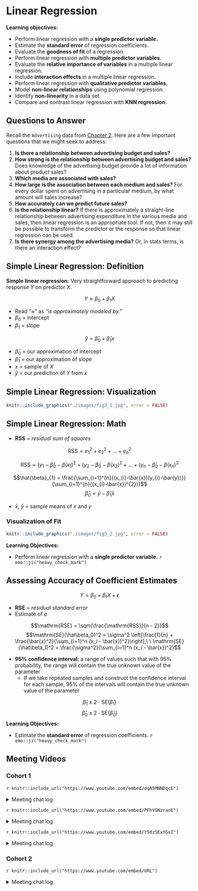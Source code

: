 # Linear Regression {#linear}

**Learning objectives:**

- Perform linear regression with a **single predictor variable.**
- Estimate the **standard error** of regression coefficients.
- Evaluate the **goodness of fit** of a regression.
- Perform linear regression with **multiple predictor variables.**
- Evaluate the **relative importance of variables** in a multiple linear regression.
- Include **interaction effects** in a multiple linear regression.
- Perform linear regression with **qualitative predictor variables.**
- Model **non-linear relationships** using polynomial regression.
- Identify **non-linearity** in a data set.
- Compare and contrast linear regression with **KNN regression.**

## Questions to Answer

Recall the `Advertising` data from [Chapter 2](#learning). Here are a few important questions that we might seek to address:

1. **Is there a relationship between advertising budget and sales?**
2. **How strong is the relationship between advertising budget and sales?** Does knowledge of the advertising budget provide a lot of information about product sales?
3. **Which media are associated with sales?**
4. **How large is the association between each medium and sales?** For every dollar spent on advertising in a particular medium, by what amount will sales increase? 
5. **How accurately can we predict future sales?**
6. **Is the relationship linear?** If there is approximately a straight-line relationship between advertising expenditure in the various media and sales, then linear regression is an appropriate tool. If not, then it may still be possible to transform the predictor or the response so that linear regression can be used.
7. **Is there synergy among the advertising media?** Or, in stats terms, is there an interaction effect?

## Simple Linear Regression: Definition

**Simple linear regression:** Very straightforward approach to predicting response $Y$ on predictor $X$.

$$Y \approx \beta_{0} + \beta_{1}X$$

- Read "$\approx$" as *"is approximately modeled by."*
- $\beta_{0}$ = intercept
- $\beta_{1}$ = slope

$$\hat{y} = \hat{\beta}_{0} + \hat{\beta}_{1}x$$

- $\hat{\beta}_{0}$ = our approximation of intercept
- $\hat{\beta}_{1}$ = our approximation of slope
- $x$ = sample of $X$
- $\hat{y}$ = our prediction of $Y$ from $x$

## Simple Linear Regression: Visualization

```r

knitr::include_graphics("./images/fig3_1.jpg", error = FALSE)
```

## Simple Linear Regression: Math

- **RSS** = *residual sum of squares*

$$\mathrm{RSS} = e^{2}_{1} + e^{2}_{2} + \ldots + e^{2}_{n}$$

$$\mathrm{RSS} = (y_{1} - \hat{\beta}_{0} - \hat{\beta}_{1}x_{1})^{2} + (y_{2} - \hat{\beta}_{0} - \hat{\beta}_{1}x_{2})^{2} + \ldots + (y_{n} - \hat{\beta}_{0} - \hat{\beta}_{1}x_{n})^{2}$$

$$\hat{\beta}_{1} = \frac{\sum_{i=1}^{n}{(x_{i}-\bar{x})(y_{i}-\bar{y})}}{\sum_{i=1}^{n}{(x_{i}-\bar{x})^{2}}}$$
$$\hat{\beta}_{0} = \bar{y} - \hat{\beta}_{1}\bar{x}$$

- $\bar{x}$, $\bar{y}$ = sample means of $x$ and $y$

### Visualization of Fit

```r

knitr::include_graphics("./images/fig3_2.jpg", error = FALSE)
```

**Learning Objectives:**

- Perform linear regression with a **single predictor variable.** `r emo::ji("heavy_check_mark")`

## Assessing Accuracy of Coefficient Estimates

$$Y = \beta_{0} + \beta_{1}X + \epsilon$$

- **RSE** = *residual standard error*
- Estimate of $\sigma$

$$\mathrm{RSE} = \sqrt{\frac{\mathrm{RSS}}{n - 2}}$$
$$\mathrm{SE}(\hat\beta_0)^2 = \sigma^2 \left[\frac{1}{n} + \frac{\bar{x}^2}{\sum_{i=1}^n (x_i - \bar{x})^2}\right],\ \ \mathrm{SE}(\hat\beta_1)^2 = \frac{\sigma^2}{\sum_{i=1}^n (x_i - \bar{x})^2}$$

- **95% confidence interval:** a range of values such that with 95% probability, the range will contain the true unknown value of the parameter
  - If we take repeated samples and construct the confidence interval for each sample, 95% of the intervals will contain the true unknown value of the parameter

$$\hat\beta_1 \pm 2\ \cdot \ \mathrm{SE}(\hat\beta_1)$$
$$\hat\beta_0 \pm 2\ \cdot \ \mathrm{SE}(\hat\beta_0)$$
**Learning Objectives:**

- Estimate the **standard error** of regression coefficients. `r emo::ji("heavy_check_mark")`


## Meeting Videos

### Cohort 1

`r knitr::include_url("https://www.youtube.com/embed/dqA5MNNDqcE")`

<details>
<summary> Meeting chat log </summary>

```
00:07:48	A. S. Ghatpande:	Good morning
00:07:56	Daniel Lupercio:	Good morning everyone!
00:08:56	Kim Martin:	👋😁
00:10:32	Kim Martin:	If linear regression had a motto: "I contain multitudes!"
00:11:06	Raymond Balise:	+1 @Kim
00:15:43	Gianluca Pegoraro:	Is the “approximately modeled by” sign due to the existence of the irreducible error + reducible error?
00:15:45	Kim Martin:	Notation can be a surprisingly large barrier... and not hard to get over, when handled head-on.
00:16:18	Kim Martin:	@Gianluca I think the irreducible error is a given - even the 'true' function will suffer from irreducible error.
00:16:53	Gianluca Pegoraro:	Thanks everyone for the answer
00:16:56	Kim Martin:	God plays dice? ;)
00:18:08	Ryan Metcalf:	For the team, has anyone ever created the plot in Figure 3.1? The same that Jon is sharing?
00:18:10	Kim Martin:	Anyone know if there are any spaced repetition (eg AnkiDroid) cards for ISLR2 terms?
00:18:31	Kim Martin:	If not, should we create them?
00:18:59	Raymond Balise:	there is a package for that :)
00:19:07	Raymond Balise:	no idea what it is but there is one
00:19:39	Raymond Balise:	@ryan yep I have it somewhere
00:19:53	Raymond Balise:	will share it in the channel
00:20:21	collinberke:	I also have some resources as well, @Ryan Metcalf.
00:21:38	Kim Martin:	RSS seems worded strangely: wouldn't it make more sense to call it "sum of residual squares"?
00:22:01	Daniel Lupercio:	Some partial derivatives are used to find the minimization
00:22:05	jonathan.bratt:	Yeah, I think “SRS” or “SSR” would be easier to remember. :)
00:23:55	Kim Martin:	I think this might be a good walkthrough of the proof, if my notes are correct: https://www.khanacademy.org/math/statistics-probability/describing-relationships-quantitative-data/more-on-regression/v/proof-part-4-minimizing-squared-error-to-regression-line
00:28:12	Kaustav Sen:	is there any particular reason for doing (n-2) instead of n in the RSE formula?
00:28:34	jonathan.bratt:	something something degrees of freedom
00:28:38	Rahul T:	Might be related to Degree of freedom?
00:28:54	Rahul T:	We are estimating 2 beta params
00:29:22	Rahul T:	My guess not sure
00:29:33	Kaustav Sen:	ah.. makes sense.  thanks!
00:30:23	August:	I'm happy to read on
00:30:23	Kim Martin:	I'm struggling to keep up - life getting in the way... wouldn't say no to a go slow
00:30:53	Kim Martin:	What is more important: speed or solidity ;)
00:31:08	Raymond Balise:	I like your presentation would rather wait
00:31:57	A. S. Ghatpande:	sounds good, thanks
```
</details>

`r knitr::include_url("https://www.youtube.com/embed/PFhVGNzraoE")`

<details>
<summary> Meeting chat log </summary>

```
00:09:43	jonathan.bratt:	Is that Curious George as the Joker?
00:12:15	Kim Martin:	👋😁
00:13:58	Kim Martin:	Time to grab a coffee still?
00:14:08	SriRam:	Hi All, I missed the last class, may I know where we stopped the last time
00:14:50	Kim Martin:	Signup https://docs.google.com/spreadsheets/d/1_pIPi68R_FwpzK_uMCRSKen9gdQLBx4sN3uifL-g_Nw/edit?usp=sharing
00:27:20	Raymond Balise:	what was pluck() function?  why use it instead of pull()
00:28:01	SriRam:	May be revisit your code, I think values in the book are incorrect ? I may be wrong
00:31:35	SriRam:	Eq 3.14 vs table 3.1, I don’t get the same values
00:37:39	Keuntae Kim:	7.0325/0.4578 = 15.36...
00:38:16	Keuntae Kim:	The null hypothesis in this case is that the coefficient estimate is zero, which is not our expectation.
00:39:42	Keuntae Kim:	Ha - H0 / SE = t-value
00:46:59	Jon Harmon (jonthegeek):	"Akaike information criterion"
00:47:29	Jon Harmon (jonthegeek):	I was hoping to hear someone pronounce that 🙃
00:48:23	SriRam:	Thank you Kim, its the second value that seems incorrect 0.0475/0.0027
00:50:20	Rahul T:	Also allows to invert X’X
00:50:43	Rahul T:	I thought that was one of the reason
00:57:25	jonathan.bratt:	Who can say “heteroscedasticity” fast?
00:59:03	Kim Martin:	(good drinking game material, that)
00:59:39	Raymond Balise:	+1 Kim
01:00:58	Keuntae Kim:	The book does not mention about rule of thumbs for the VIF to evaluate the multicollinearity in the regression. What about your field?
01:02:04	Keuntae Kim:	Rule of thumbs for VIF to test collinearity when you create a linear regression model?
01:03:45	Raymond Balise:	I usually look in a SAS book at the office with a real formula…. but I think 5 is where you worry
01:04:35	Raymond Balise:	van Belle has a book on statistical rules of thumb that is another place to look
01:04:42	Keuntae Kim:	Someone says 2.5 or 3 and others also says 10.
01:05:00	Raymond Balise:	10 is a for sure you have a prolem
01:05:13	Keuntae Kim:	Got it.
01:05:24	Federica Gazzelloni:	can you share the github thing?
01:05:44	Raymond Balise:	If I see something over 5 I will drop variables and see how much the betas shift around
01:08:45	A. S. Ghatpande:	thanks August
```
</details>

`r knitr::include_url("https://www.youtube.com/embed/Y5dz5ExYGxI")`

<details>
<summary> Meeting chat log </summary>

```
00:04:59	Kim Martin:	👋😁
00:05:12	Mei Ling Soh:	Hihi!
00:21:08	August:	python plots work the saem way
00:21:13	August:	^same
00:21:14	Laura Rose:	yes
00:23:21	Laura Rose:	i agree
00:23:26	Daniel Lupercio:	Spot on
00:24:23	Federica Gazzelloni:	tidymodels
00:36:16	David Severski:	FYI, in zoom you can now share multiple apps at once by shift clicking on the window inside the share tray. 🙂
00:41:49	Mei Ling Soh:	I'm not following the tidymodels. Is there any introductory kind books for me to read on?
00:42:19	SriRam:	https://www.tidymodels.org/learn/
00:42:26	David Severski:	As a tidymodels convert, the real power comes when you are doing lots of different model types with different specifications and/or want to do tuning in a model-implementation independent fashion.
00:43:22	A. S. Ghatpande:	ISLR is much heavier lift than tidymodels
00:44:38	SriRam:	I prefer tidy style as it allows dplyr with it, I find dplyr easy to handle data
00:46:46	Federica Gazzelloni:	is there any difference in fitting interaction terms between classical model and tidymodels?
00:49:39	Daniel Lupercio:	The interaction being that the variables are multiplied?
00:49:50	SriRam:	I am getting a feeling that this (tidy) steps is like ggplot, adding layers to core model
00:50:13	Ryan Metcalf:	@SriRam, I would agree!
00:50:44	David Severski:	I’ve never found a complete reference to all the special operators within R model formulas… Anyone got one? Interaction, I(), power, multiplicity, etc...
00:50:59	Jon Harmon (jonthegeek):	step_interact(terms = ~ body_mass_g:starts_with("species"))
00:53:32	Federica Gazzelloni:	in general the use of step_interact is with all predictors, but in particular case you might need to choose just one or two predictors
00:54:31	SriRam:	I was also confused with the colon :  and the word “step”, I thought, this was stepwise regression with all predictors
00:55:19	Mei Ling Soh:	Me too. I was thinking about the stepwise regression
00:56:40	Daniel Lupercio:	Execersie 10 seems like a good start
01:02:02	SriRam:	parsnip is by max ? So if I wish, I can do these exercises using parsnip ? I believe there is also a book by max….. predictive models something???
01:05:52	David Severski:	Parsnip is part of the overall tidymodels ecosystem, but Max and the team. The tidymodels books and learning references earlier in the chat cover parsnip.
01:07:34	David Severski:	Oh dear, I never got the caret -> parsnip transition. Total Dad joke. 😛
01:07:57	SriRam:	😀
01:07:58	jonathan.bratt:	Yeah, it’s painfully clever :)
01:08:06	Laura Rose:	yeah i didn't get that either. good dad joke tho
01:08:34	David Severski:	There are three problems in computer science. Naming things and counting. ;)
01:08:39	SriRam:	So what is the latest, so I train myself in that :(
01:09:29	David Severski:	Tidymodels: parsnip + recipes + tuning + …
01:09:42	David Severski:	tidyverse: dplyr + ggplot + forcats + …
01:10:15	David Severski:	Both have metapackages that load the commonly used bits: library(tidymodels) and or library(tidyverse)
01:10:30	SriRam:	So my caret book becomes a paper weight ? :( :(
01:10:47	David Severski:	Caret is still supported, but will no longer get new features.
01:10:56	SriRam:	Oke
01:11:24	Federica Gazzelloni:	it depends if you need to set different parameters to your model, otherwise that is still to use
01:13:20	SriRam:	Time to catch up on chapters !!
01:13:47	Kim Martin:	😐
01:14:01	Federica Gazzelloni:	thanks
```
</details>

### Cohort 2

`r knitr::include_url("https://www.youtube.com/embed/URL")`

<details>
<summary> Meeting chat log </summary>

```
ADD LOG HERE
```
</details>
